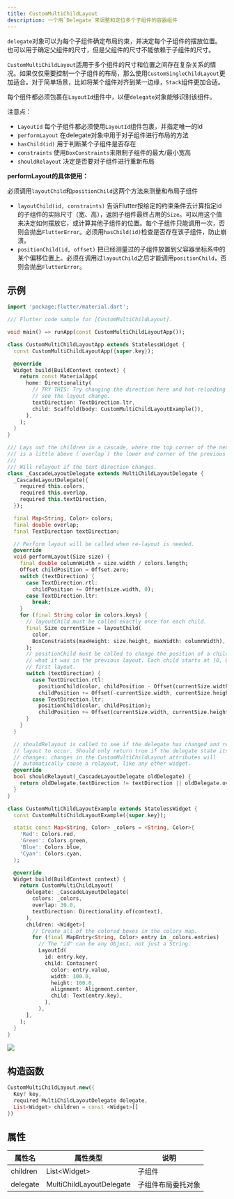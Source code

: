 ```yaml
---
title: CustomMultiChildLayout
description: 一个用`Delegate`来调整和定位多个子组件的容器组件
---
```


`delegate`对象可以为每个子组件确定布局约束，并决定每个子组件的摆放位置。也可以用于确定父组件的尺寸，但是父组件的尺寸不能依赖于子组件的尺寸。

`CustomMultiChildLayout`适用于多个组件的尺寸和位置之间存在复杂关系的情况。如果仅仅需要控制一个子组件的布局，那么使用`CustomSingleChildLayout`更加适合。对于简单场景，比如将某个组件对齐到某一边缘，`Stack`组件更加合适。

每个组件都必须包裹在`LayoutId`组件中，以便`delegate`对象能够识别该组件。


注意点：
- `LayoutId` 每个子组件都必须使用`LayoutId`组件包裹，并指定唯一的Id
- `performLayout` 在delegate对象中用于对子组件进行布局的方法
- `hasChild(id)` 用于判断某个子组件是否存在
- `constraints` 使用`BoxConstraints`来限制子组件的最大/最小宽高
- `shouldRelayout` 决定是否要对子组件进行重新布局


**performLayout的具体使用：**

必须调用`layoutChild`和`positionChild`这两个方法来测量和布局子组件
- `layoutChild(id, constraints)` 告诉Flutter按给定的约束条件去计算指定id的子组件的实际尺寸（宽、高），返回子组件最终占用的`Size`。可以用这个值来决定如何摆放它，或计算其他子组件的位置。每个子组件只能调用一次，否则会抛出`FlutterError`。必须用`hasChild(id)`检查是否存在该子组件，防止崩溃。
- `positionChild(id, offset)` 把已经测量过的子组件放置到父容器坐标系中的某个偏移位置上。必须在调用过`layoutChild`之后才能调用`positionChild`，否则会抛出`FlutterError`。


## 示例
```dart
import 'package:flutter/material.dart';

/// Flutter code sample for [CustomMultiChildLayout].

void main() => runApp(const CustomMultiChildLayoutApp());

class CustomMultiChildLayoutApp extends StatelessWidget {
  const CustomMultiChildLayoutApp({super.key});

  @override
  Widget build(BuildContext context) {
    return const MaterialApp(
      home: Directionality(
        // TRY THIS: Try changing the direction here and hot-reloading to
        // see the layout change.
        textDirection: TextDirection.ltr,
        child: Scaffold(body: CustomMultiChildLayoutExample()),
      ),
    );
  }
}

/// Lays out the children in a cascade, where the top corner of the next child
/// is a little above (`overlap`) the lower end corner of the previous child.
///
/// Will relayout if the text direction changes.
class _CascadeLayoutDelegate extends MultiChildLayoutDelegate {
  _CascadeLayoutDelegate({
    required this.colors,
    required this.overlap,
    required this.textDirection,
  });

  final Map<String, Color> colors;
  final double overlap;
  final TextDirection textDirection;

  // Perform layout will be called when re-layout is needed.
  @override
  void performLayout(Size size) {
    final double columnWidth = size.width / colors.length;
    Offset childPosition = Offset.zero;
    switch (textDirection) {
      case TextDirection.rtl:
        childPosition += Offset(size.width, 0);
      case TextDirection.ltr:
        break;
    }
    for (final String color in colors.keys) {
      // layoutChild must be called exactly once for each child.
      final Size currentSize = layoutChild(
        color,
        BoxConstraints(maxHeight: size.height, maxWidth: columnWidth),
      );
      // positionChild must be called to change the position of a child from
      // what it was in the previous layout. Each child starts at (0, 0) for the
      // first layout.
      switch (textDirection) {
        case TextDirection.rtl:
          positionChild(color, childPosition - Offset(currentSize.width, 0));
          childPosition += Offset(-currentSize.width, currentSize.height - overlap);
        case TextDirection.ltr:
          positionChild(color, childPosition);
          childPosition += Offset(currentSize.width, currentSize.height - overlap);
      }
    }
  }

  // shouldRelayout is called to see if the delegate has changed and requires a
  // layout to occur. Should only return true if the delegate state itself
  // changes: changes in the CustomMultiChildLayout attributes will
  // automatically cause a relayout, like any other widget.
  @override
  bool shouldRelayout(_CascadeLayoutDelegate oldDelegate) {
    return oldDelegate.textDirection != textDirection || oldDelegate.overlap != overlap;
  }
}

class CustomMultiChildLayoutExample extends StatelessWidget {
  const CustomMultiChildLayoutExample({super.key});

  static const Map<String, Color> _colors = <String, Color>{
    'Red': Colors.red,
    'Green': Colors.green,
    'Blue': Colors.blue,
    'Cyan': Colors.cyan,
  };

  @override
  Widget build(BuildContext context) {
    return CustomMultiChildLayout(
      delegate: _CascadeLayoutDelegate(
        colors: _colors,
        overlap: 30.0,
        textDirection: Directionality.of(context),
      ),
      children: <Widget>[
        // Create all of the colored boxes in the colors map.
        for (final MapEntry<String, Color> entry in _colors.entries)
          // The "id" can be any Object, not just a String.
          LayoutId(
            id: entry.key,
            child: Container(
              color: entry.value,
              width: 100.0,
              height: 100.0,
              alignment: Alignment.center,
              child: Text(entry.key),
            ),
          ),
      ],
    );
  }
}
```

![](/images/flutter_custom_multi_child_layout_01.png)


## 构造函数
```dart
CustomMultiChildLayout.new({
  Key? key, 
  required MultiChildLayoutDelegate delegate, 
  List<Widget> children = const <Widget>[]
})
```



## 属性
|属性名 | 属性类型| 说明 |
|------|-------|------|
| children | List\<Widget\> | 子组件 |
| delegate | MultiChildLayoutDelegate | 子组件布局委托对象 |






